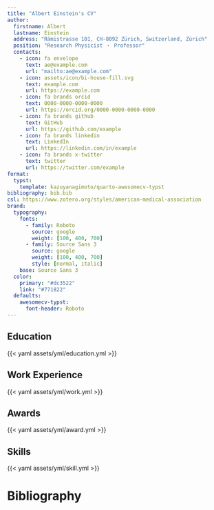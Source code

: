 ```yaml
---
title: "Albert Einstein's CV"
author:
  firstname: Albert
  lastname: Einstein
  address: "Rämistrasse 101, CH-8092 Zürich, Switzerland, Zürich"
  position: "Research Physicist ・ Professor"
  contacts:
    - icon: fa envelope
      text: ae@example.com
      url: "mailto:ae@example.com"
    - icon: assets/icon/bi-house-fill.svg
      text: example.com
      url: https://example.com
    - icon: fa brands orcid
      text: 0000-0000-0000-0000
      url: https://orcid.org/0000-0000-0000-0000
    - icon: fa brands github
      text: GitHub
      url: https://github.com/example
    - icon: fa brands linkedin
      text: LinkedIn
      url: https://linkedin.com/in/example
    - icon: fa brands x-twitter
      text: twitter
      url: https://twitter.com/example
format:
  typst:
    template: kazuyanagimoto/quarto-awesomecv-typst
bibliography: bib.bib
csl: https://www.zotero.org/styles/american-medical-association
brand:
  typography: 
    fonts:
      - family: Roboto
        source: google
        weight: [100, 400, 700]
      - family: Source Sans 3
        source: google
        weight: [100, 400, 700]
        style: [normal, italic]
    base: Source Sans 3
  color:
    primary: "#dc3522"
    link: "#771822"
  defaults: 
    awesomecv-typst:
      font-header: Roboto
---
```



::: {#refs}
:::

```{=markdown}
\nocite{bate2024external, batek360, akris, gbm, FI, pla2r, CSOM, flame, oremule2023mobile, cpap, etp, bate_predictors_2025}
```



## Education

{{< yaml assets/yml/education.yml >}}


## Work Experience

{{< yaml assets/yml/work.yml >}}

## Awards

{{< yaml assets/yml/award.yml >}}

## Skills

{{< yaml assets/yml/skill.yml >}}


# Bibliography

